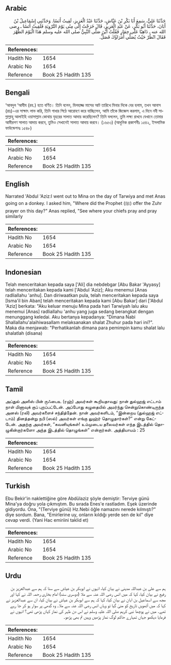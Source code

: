 ## Arabic


<div dir="rtl" lang="ar" style={{fontSize:'larger',backgroundColor:'#f8f9fa',padding:20}}>
حَدَّثَنَا عَلِيٌّ، سَمِعَ أَبَا بَكْرِ بْنَ عَيَّاشٍ، حَدَّثَنَا عَبْدُ الْعَزِيزِ، لَقِيتُ أَنَسًا‏.‏ وَحَدَّثَنِي إِسْمَاعِيلُ بْنُ أَبَانَ، حَدَّثَنَا أَبُو بَكْرٍ، عَنْ عَبْدِ الْعَزِيزِ، قَالَ خَرَجْتُ إِلَى مِنًى يَوْمَ التَّرْوِيَةِ فَلَقِيتُ أَنَسًا ـ رضى الله عنه ـ ذَاهِبًا عَلَى حِمَارٍ فَقُلْتُ أَيْنَ صَلَّى النَّبِيُّ صلى الله عليه وسلم هَذَا الْيَوْمَ الظُّهْرَ فَقَالَ انْظُرْ حَيْثُ يُصَلِّي أُمَرَاؤُكَ فَصَلِّ‏.‏
</div>
<div style={{backgroundColor:'#f8f9fa',padding:20, marginBottom: 10}}><table> <thead> <tr> <th>References:</th> <th></th> </tr> </thead> <tbody><tr><td>Hadith No</td><td>1654</td></tr><tr><td>Arabic No</td><td>1654</td></tr><tr><td>Reference</td><td>Book 25 Hadith 135</td></tr></tbody></table></div>

## Bengali


<div dir="ltr" lang="bn" style={{fontSize:'larger',backgroundColor:'#f8f9fa',padding:20}}>
‘আবদুল ‘আযীয (রহ.) হতে বর্ণিত। তিনি বলেন, যিলহাজ্জ মাসের আট তারিখে মিনার দিকে বের হলাম, তখন আনাস (রাঃ)-এর সাক্ষাৎ লাভ করি, তিনি গাধার পিঠে আরোহণ করে যাচ্ছিলেন, আমি তাঁকে জিজ্ঞেস করলাম, এ দিনে নবী সাল্লাল্লাহু আলাইহি ওয়াসাল্লাম কোথায় যুহরের সালাত আদায় করেছিলেন? তিনি বললেন, তুমি লক্ষ্য রাখবে যেখানে তোমার আমীরগণ সালাত আদায় করবে, তুমিও সেখানেই সালাত আদায় করবে। (১৬৫৩) (আধুনিক প্রকাশনীঃ ১৫৪২, ইসলামিক ফাউন্ডেশনঃ ১৫৪৮)
</div>
<div style={{backgroundColor:'#f8f9fa',padding:20, marginBottom: 10}}><table> <thead> <tr> <th>References:</th> <th></th> </tr> </thead> <tbody><tr><td>Hadith No</td><td>1654</td></tr><tr><td>Arabic No</td><td>1654</td></tr><tr><td>Reference</td><td>Book 25 Hadith 135</td></tr></tbody></table></div>

## English


<div dir="ltr" lang="en" style={{fontSize:'larger',backgroundColor:'#f8f9fa',padding:20}}>
Narrated 'Abdul 'Aziz:I went out to Mina on the day of Tarwiya and met Anas going on a donkey. I asked him, "Where did the Prophet (ﷺ) offer the Zuhr prayer on this day?" Anas replied, "See where your chiefs pray and pray similarly
</div>
<div style={{backgroundColor:'#f8f9fa',padding:20, marginBottom: 10}}><table> <thead> <tr> <th>References:</th> <th></th> </tr> </thead> <tbody><tr><td>Hadith No</td><td>1654</td></tr><tr><td>Arabic No</td><td>1654</td></tr><tr><td>Reference</td><td>Book 25 Hadith 135</td></tr></tbody></table></div>

## Indonesian


<div dir="ltr" lang="id" style={{fontSize:'larger',backgroundColor:'#f8f9fa',padding:20}}>
Telah menceritakan kepada saya ['Ali] dia nebdebgar [Abu Bakar 'Ayyasy] telah menceritakan kepada kami ['Abdul 'Aziz]; Aku menemui [Anas radliallahu 'anhu]. Dan diriwaatkan pula, telah menceritakan kepada saya [Isma'il bin Aban] telah menceritakan kepada kami [Abu Bakar] dari ['Abdul 'Aziz] berkata: "Aku keluar menuju Mina pada hari Tarwiyah lalu aku menemui [Anas] radliallahu 'anhu yang juga sedang berangkat dengan menunggang keledai. Aku bertanya kepadanya: "Dimana Nabi Shallallahu'alaihiwasallam melaksanakan shalat Zhuhur pada hari ini?". Maka dia menjawab: "Perhatikanlah dimana para pemimpin kamu shalat lalu shalatlah (disana)
</div>
<div style={{backgroundColor:'#f8f9fa',padding:20, marginBottom: 10}}><table> <thead> <tr> <th>References:</th> <th></th> </tr> </thead> <tbody><tr><td>Hadith No</td><td>1654</td></tr><tr><td>Arabic No</td><td>1654</td></tr><tr><td>Reference</td><td>Book 25 Hadith 135</td></tr></tbody></table></div>

## Tamil


<div dir="ltr" lang="ta" style={{fontSize:'larger',backgroundColor:'#f8f9fa',padding:20}}>
அப்துல் அஸீஸ் பின் ருஃபைஉ (ரஹ்) அவர்கள் கூறியதாவது: நான் துல்ஹஜ் எட்டாம் நாள் மினாவுக் குப் புறப்பட்டேன். அப்போது கழுதையில் அமர்ந்து சென்றுகொண்டிருந்த அனஸ் (ரலி) அவர்களைச் சந்தித்தேன். நான் அவர்களிடம், “இன்றைய (துல்ஹஜ் எட்டாம்) தினத்தன்று நபி (ஸல்) அவர்கள் எங்கு லுஹ்ர் தொழுதார்கள்?” என்று கேட்டேன். அதற்கு அவர்கள், “கவனியுங்கள்! உம்முடைய தலைவர்கள் எந்த இடத்தில் தொழுகின்றார்களோ அந்த இடத்தில் தொழுங்கள்” என்றார்கள். அத்தியாயம் : 25
</div>
<div style={{backgroundColor:'#f8f9fa',padding:20, marginBottom: 10}}><table> <thead> <tr> <th>References:</th> <th></th> </tr> </thead> <tbody><tr><td>Hadith No</td><td>1654</td></tr><tr><td>Arabic No</td><td>1654</td></tr><tr><td>Reference</td><td>Book 25 Hadith 135</td></tr></tbody></table></div>

## Turkish


<div dir="ltr" lang="tr" style={{fontSize:'larger',backgroundColor:'#f8f9fa',padding:20}}>
Ebu Bekir'in naklettiğine göre Abdülaziz şöyle demiştir: Terviye günü Mina'ya doğru yola çıkmıştım. Bu sırada Enes'e rastladım. Eşek üzerinde gidiyordu. Ona, "(Terviye günü) Hz.Nebi öğle namazını nerede kılmıştı?" diye sordum. Bana, "Emirlerine uy, onların kıldığı yerde sen de kıl" diye cevap verdi. (Yani Hac emiriini taklid et)
</div>
<div style={{backgroundColor:'#f8f9fa',padding:20, marginBottom: 10}}><table> <thead> <tr> <th>References:</th> <th></th> </tr> </thead> <tbody><tr><td>Hadith No</td><td>1654</td></tr><tr><td>Arabic No</td><td>1654</td></tr><tr><td>Reference</td><td>Book 25 Hadith 135</td></tr></tbody></table></div>

## Urdu


<div dir="rtl" lang="ur" style={{fontSize:'larger',backgroundColor:'#f8f9fa',padding:20}}>
ہم سے علی بن عبداللہ مدینی نے بیان کیا، انہوں نے ابوبکر بن عیاش سے سنا کہ ہم سے عبدالعزیز بن رفیع نے بیان کیا، کہا کہ میں انس رضی اللہ عنہ سے ملا (دوسری سند) امام بخاری رحمہ اللہ نے کہا اور مجھ سے اسماعیل بن ابان نے بیان کیا، کہا کہ ہم سے ابوبکر بن عیاش نے بیان کیا، ان سے عبدالعزیز نے کہا کہ میں آٹھویں تاریخ کو منیٰ گیا تو وہاں انس رضی اللہ عنہ سے ملا۔ وہ گدھی پر سوار ہو کر جا رہے تھے۔ میں نے پوچھا نبی کریم صلی اللہ علیہ وسلم نے اس دن ظہر کی نماز کہاں پڑھی تھی؟ انہوں نے فرمایا دیکھو جہاں تمہارے حاکم لوگ نماز پڑھیں وہیں تم بھی پڑھو۔
</div>
<div style={{backgroundColor:'#f8f9fa',padding:20, marginBottom: 10}}><table> <thead> <tr> <th>References:</th> <th></th> </tr> </thead> <tbody><tr><td>Hadith No</td><td>1654</td></tr><tr><td>Arabic No</td><td>1654</td></tr><tr><td>Reference</td><td>Book 25 Hadith 135</td></tr></tbody></table></div>